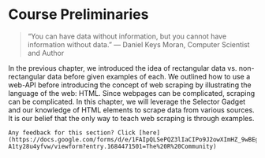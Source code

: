 # Course Preliminaries {#prelim}

> “You can have data without information, but you cannot have information without data.” — Daniel Keys Moran, Computer Scientist and Author

In the previous chapter, we introduced the idea of rectangular data vs. non-rectangular data before given examples of each. We outlined how to use a web-API before introducing the concept of web scraping by illustrating the language of the web: HTML. Since webpages can be complicated, scraping can be complicated. In this chapter, we will leverage the Selector Gadget and our knowledge of HTML elements to scrape data from various sources. It is our belief that the only way to teach web scraping is through examples.

```{block, type='feedback'}
Any feedback for this section? Click [here](https://docs.google.com/forms/d/e/1FAIpQLSePQZ3lIaCIPo9J2owXImHZ_9wBEgTo21A0s-A1ty28u4yfvw/viewform?entry.1684471501=The%20R%20Community)
``` 

